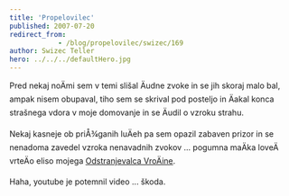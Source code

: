 ```yaml
---
title: 'Propelovilec'
published: 2007-07-20
redirect_from: 
            - /blog/propelovilec/swizec/169
author: Swizec Teller
hero: ../../../defaultHero.jpg
---
```

Pred nekaj noÄmi sem v temi slišal Äudne zvoke in se jih skoraj malo bal, ampak nisem obupaval, tiho sem se skrival pod posteljo in Äakal konca strašnega vdora v moje domovanje in se Äudil o vzroku strahu.

Nekaj kasneje ob priÅ¾ganih luÄeh pa sem opazil zabaven prizor in se nenadoma zavedel vzroka nenavadnih zvokov ... pogumna maÄka loveÄ vrteÄo eliso mojega [Odstranjevalca VroÄine](http://swizec.com/index.php/mode=news/id=233).

Haha, youtube je potemnil video ... škoda.